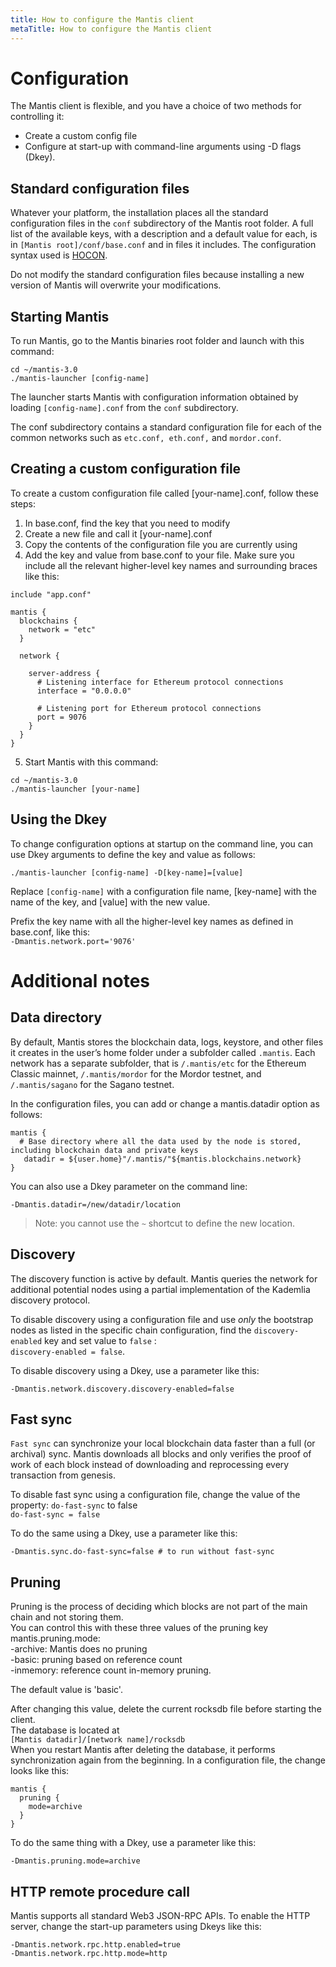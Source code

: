 ```yaml
---
title: How to configure the Mantis client
metaTitle: How to configure the Mantis client
---
```


# Configuration
The Mantis client is flexible, and you have a choice of two methods for controlling it:

 - Create a custom config file
 - Configure at start-up with command-line arguments using -D flags (Dkey).

## Standard configuration files
Whatever your platform, the installation places all the standard configuration files in the `conf` subdirectory of the Mantis root folder.
A full list of the available keys, with a description and a default value for each, is in `[Mantis root]/conf/base.conf` and in files it includes. 
The configuration syntax used is [HOCON](https://github.com/lightbend/config/blob/master/HOCON.md).

Do not modify the standard configuration files because installing a new version of Mantis will overwrite your modifications.

## Starting Mantis
To run Mantis, go to the Mantis binaries root folder and launch with this command:

```
cd ~/mantis-3.0
./mantis-launcher [config-name]
```
The launcher starts Mantis with configuration information obtained by loading `[config-name].conf` from the `conf` subdirectory.

The conf subdirectory contains a standard configuration file for each of the common networks such as `etc.conf, eth.conf,` and `mordor.conf`.

## Creating a custom configuration file
To create a custom configuration file called [your-name].conf, follow these steps:
1. In base.conf, find the key that you need to modify
2. Create a new file and call it [your-name].conf
3. Copy the contents of the configuration file you are currently using
4. Add the key and value from base.conf to your file. Make sure you include all the relevant higher-level key names and surrounding braces like this:
```
include "app.conf"

mantis {
  blockchains {
    network = "etc"
  }

  network {

    server-address {
      # Listening interface for Ethereum protocol connections
      interface = "0.0.0.0"

      # Listening port for Ethereum protocol connections
      port = 9076
    }
  }
}
```

5. Start Mantis with this command:
```
cd ~/mantis-3.0
./mantis-launcher [your-name]
``` 

## Using the Dkey
To change configuration options at startup on the command line, you can use Dkey arguments to define the key and value as follows:

```
./mantis-launcher [config-name] -D[key-name]=[value]
```

Replace `[config-name]` with a configuration file name, [key-name] with the name of the key, and [value] with the new value.

Prefix the key name with all the higher-level key names as defined in base.conf, like this:  
`-Dmantis.network.port='9076'`

# Additional notes
## Data directory
By default, Mantis stores the blockchain data, logs, keystore, and other files it creates in the user’s home folder under a subfolder called `.mantis`. Each network has a separate subfolder, that is `/.mantis/etc` for the Ethereum Classic mainnet, `/.mantis/mordor` for the Mordor testnet, and `/.mantis/sagano` for the Sagano testnet.

In the configuration files, you can add or change a mantis.datadir option as follows:

```
mantis {
  # Base directory where all the data used by the node is stored, including blockchain data and private keys
   datadir = ${user.home}"/.mantis/"${mantis.blockchains.network}
}
```
You can also use a Dkey parameter on the command line:

```
-Dmantis.datadir=/new/datadir/location
```

> Note: you cannot use the `~` shortcut to define the new location.

## Discovery
The discovery function is active by default. Mantis queries the network for additional potential nodes using a partial implementation of the Kademlia discovery protocol.

To disable discovery using a configuration file and use *only* the bootstrap nodes as listed in the specific chain configuration, find the `discovery-enabled` key and set value to `false` :  
`discovery-enabled = false`.

To disable discovery using a Dkey, use a parameter like this:
```
-Dmantis.network.discovery.discovery-enabled=false
```

## Fast sync
`Fast sync` can synchronize your local blockchain data faster than a full (or archival) sync. Mantis downloads all blocks and only verifies the proof of work of each block instead of downloading and reprocessing every transaction from genesis.

To disable fast sync using a configuration file, change the value of the property: `do-fast-sync` to false  
`do-fast-sync = false`

To do the same using a Dkey, use a parameter like this:
```
-Dmantis.sync.do-fast-sync=false # to run without fast-sync
```

## Pruning
Pruning is the process of deciding which blocks are not part of the main chain and not storing them.   
You can control this with these three values of the pruning key mantis.pruning.mode:  
-archive:  Mantis does no pruning  
-basic:    pruning based on reference count  
-inmemory: reference count in-memory pruning.   

The default value is 'basic'.
  
After changing this value, delete the current rocksdb file before starting the client.   
The database is located at  
`[Mantis datadir]/[network name]/rocksdb`  
When you restart Mantis after deleting the database, it performs synchronization again from the beginning.
In a configuration file, the change looks like this:
```
mantis {
  pruning {
    mode=archive    
  }
}
```

To do the same thing with a Dkey, use a parameter like this:
```
-Dmantis.pruning.mode=archive
```

## HTTP remote procedure call
Mantis supports all standard Web3 JSON-RPC APIs.
To enable the HTTP server, change the start-up parameters using Dkeys like this:

```
-Dmantis.network.rpc.http.enabled=true
-Dmantis.network.rpc.http.mode=http
```
